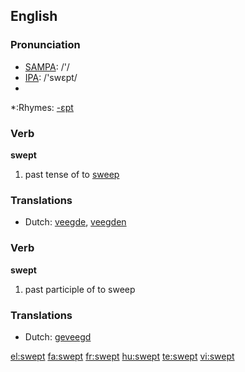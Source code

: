 ==English==

===Pronunciation===
*[[w:SAMPA|SAMPA]]: /'/
*[[w:IPA|IPA]]: /'swεpt/
*{{audio|en-us-swept.ogg|Audio (US)}}

*:Rhymes: [[Rhymes:English:-ɛpt|-ɛpt]]

===Verb===
'''swept'''

# past tense of to [[sweep]]

===Translations===
*Dutch: [[veegde]], [[veegden]]

===Verb===
'''swept'''

# past participle of to sweep

===Translations===
*Dutch: [[geveegd]]

[[el:swept]]
[[fa:swept]]
[[fr:swept]]
[[hu:swept]]
[[te:swept]]
[[vi:swept]]